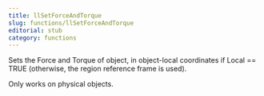 ```yaml
---
title: llSetForceAndTorque
slug: functions/llSetForceAndTorque
editorial: stub
category: functions
---
```


<LSLFunction name="llSetForceAndTorque"/>

Sets the Force and Torque of object, in object-local coordinates if Local == TRUE (otherwise, the region reference frame is used).

Only works on physical objects.
